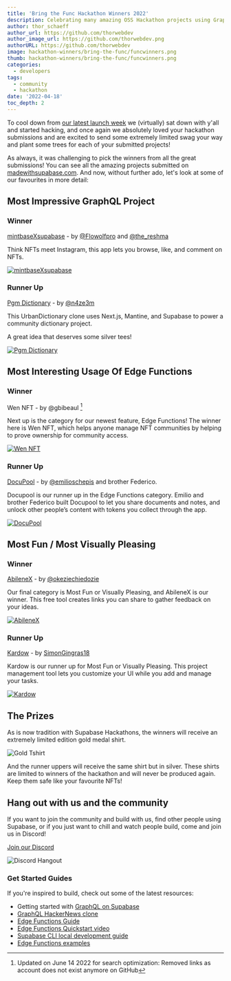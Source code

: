 ```yaml
---
title: 'Bring the Func Hackathon Winners 2022'
description: Celebrating many amazing OSS Hackathon projects using GraphQL and Edge Functions.
author: thor_schaeff
author_url: https://github.com/thorwebdev
author_image_url: https://github.com/thorwebdev.png
authorURL: https://github.com/thorwebdev
image: hackathon-winners/bring-the-func/funcwinners.png
thumb: hackathon-winners/bring-the-func/funcwinners.png
categories:
  - developers
tags:
  - community
  - hackathon
date: '2022-04-18'
toc_depth: 2
---
```


To cool down from [our latest launch week](/blog/supabase-launch-week-four) we (virtually) sat down with y'all and started hacking, and once again we absolutely loved your hackathon submissions and are excited to send some extremely limited swag your way and plant some trees for each of your submitted projects!

As always, it was challenging to pick the winners from all the great submissions! You can see all the amazing projects submitted on [madewithsupabase.com](https://www.madewithsupabase.com/bring-the-func). And now, without further ado, let's look at some of our favourites in more detail:

## Most Impressive GraphQL Project

### Winner

[mintbaseXsupabase](https://github.com/3lLobo/mintbaseXsupabase) - by [@Flowolfpro](https://twitter.com/Flowolfpro) and [@the_reshma](https://twitter.com/the_reshma)

Think NFTs meet Instagram, this app lets you browse, like, and comment on NFTs.

[![mintbaseXsupabase](https://madewithsupabase-git-bring-the-func-zernonia.vercel.app/api/resize?link=mintbasexsupabase-1dttd-162639349-3f334480-f8a9-4b58-88b1-0a6688a16ffapng&w=1000)](https://github.com/3lLobo/mintbaseXsupabase)

### Runner Up

[Pgm Dictionary](https://github.com/n4ze3m/PgmDictionary) - by [@n4ze3m](https://twitter.com/n4ze3m)

This UrbanDictionary clone uses Next.js, Mantine, and Supabase to power a community dictionary project.

A great idea that deserves some silver tees!

[![Pgm Dictionary](https://madewithsupabase-git-bring-the-func-zernonia.vercel.app/api/resize?link=pgm-26sp1-screenzy-1649267250672png&w=1000)](https://github.com/n4ze3m/PgmDictionary)

## Most Interesting Usage Of Edge Functions

### Winner

Wen NFT - by @gbibeaul [^1]

Next up is the category for our newest feature, Edge Functions! The winner here is Wen NFT, which helps anyone manage NFT communities by helping to prove ownership for community access.

[![Wen NFT](https://madewithsupabase-git-bring-the-func-zernonia.vercel.app/api/resize?link=wen-nft-37xz7-screenshot-2022-04-03-at-19-31-44-web3-fullstackpng&w=1000)](https://github.com/gbibeaul/supabase-wen)

### Runner Up

[DocuPool](https://github.com/emilioschepis/docupool) - by [@emilioschepis](https://twitter.com/emilioschepis) and brother Federico.

Docupool is our runner up in the Edge Functions category. Emilio and brother Federico built Docupool to let you share documents and notes, and unlock other people’s content with tokens you collect through the app.

[![DocuPool](https://madewithsupabase-git-bring-the-func-zernonia.vercel.app/api/resize?link=docupool-document-sharing-platform-svuxo-screen-shot-2022-04-10-at-222753png&w=1000)](https://github.com/emilioschepis/docupool)

## Most Fun / Most Visually Pleasing

### Winner

[AbileneX](https://github.com/okezieuc/abilenex) - by [@okeziechiedozie](https://twitter.com/okeziechiedozie)

Our final category is Most Fun or Visually Pleasing, and AbileneX is our winner. This free tool creates links you can share to gather feedback on your ideas.

[![AbileneX](https://madewithsupabase-git-bring-the-func-zernonia.vercel.app/api/resize?link=abilenex-the-revolutionary-idea-feedback-tool-7iaib-cover-imagepng&w=1000)](https://github.com/okezieuc/abilenex)

### Runner Up

[Kardow](https://github.com/Kardow/kardow-app) - by [SimonGingras18](https://twitter.com/SimonGingras18)

Kardow is our runner up for Most Fun or Visually Pleasing. This project management tool lets you customize your UI while you add and manage your tasks.

[![Kardow](https://madewithsupabase-git-bring-the-func-zernonia.vercel.app/api/resize?link=kardow-1ust9-kardow-templatepng&w=1000)](https://github.com/Kardow/kardow-app)

## The Prizes

As is now tradition with Supabase Hackathons, the winners will receive an extremely limited edition gold medal shirt.

![Gold Tshirt](/images/blog/hackathon-winners/bring-the-func/gold_function_tee.png)

And the runner uppers will receive the same shirt but in silver. These shirts are limited to winners of the hackathon and will never be produced again. Keep them safe like your favourite NFTs!

## Hang out with us and the community

If you want to join the community and build with us, find other people using Supabase, or if you just want to chill and watch people build, come and join us in Discord!

[Join our Discord](https://discord.supabase.com)

![Discord Hangout](/images/blog/hackathon/community.png)

### Get Started Guides

If you're inspired to build, check out some of the latest resources:

- Getting started with [GraphQL on Supabase](https://supabase.com/blog/graphql-now-available#getting-started)
- [GraphQL HackerNews clone](https://supabase-graphql-example.vercel.app/)
- [Edge Functions Guide](https://supabase.com/docs/guides/functions)
- [Edge Functions Quickstart video](https://youtu.be/5OWH9c4u68M)
- [Supabase CLI local development guide](https://supabase.com/docs/guides/local-development)
- [Edge Functions examples](https://github.com/supabase/supabase/tree/master/examples/edge-functions)

[^1]: Updated on June 14 2022 for search optimization: Removed links as account does not exist anymore on GitHub
